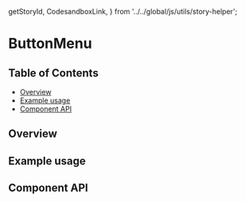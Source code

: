   getStoryId,
  CodesandboxLink,
} from '../../global/js/utils/story-helper';

# ButtonMenu

## Table of Contents

- [Overview](#overview)
- [Example usage](#example-usage)
- [Component API](#component-api)

## Overview

<!-- TODO: Overview. -->

## Example usage

<!-- TODO: One example per designed use case. -->

<Canvas>
  <Story id={getStoryId(ButtonMenu.displayName, 'button-menu')} />
</Canvas>

## Component API

<ArgsTable />
